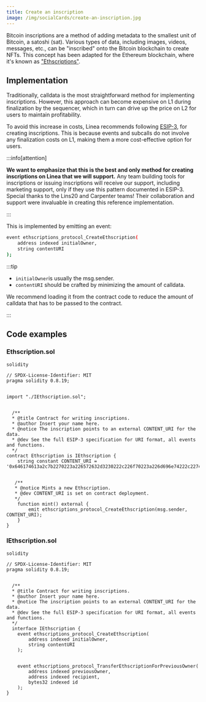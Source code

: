 ```yaml
---
title: Create an inscription
image: /img/socialCards/create-an-inscription.jpg
---
```


Bitcoin inscriptions are a method of adding metadata to the smallest unit of
Bitcoin, a satoshi (sat). Various types of data, including images, videos,
messages, etc., can be "inscribed" onto the Bitcoin blockchain to create NFTs.
This concept has been adapted for the Ethereum blockchain, where it's known as
["Ethscriptions"](https://docs.ethscriptions.com/overview/introducing-ethscriptions).

## Implementation

Traditionally, calldata is the most straightforward method for implementing
inscriptions. However, this approach can become expensive on L1 during
finalization by the sequencer, which in turn can drive up the price on L2 for
users to maintain profitability.

To avoid this increase in costs, Linea recommends following
[ESIP-3](https://docs.ethscriptions.com/esips/accepted-esips/esip-3-smart-contract-ethscription-creations),
for creating inscriptions. This is because events and subcalls do not involve
any finalization costs on L1, making them a more cost-effective option for
users.

:::info[attention]

**We want to emphasize that this is the best and only method for creating
inscriptions on Linea that we will support.** Any team building tools for
inscriptions or issuing inscriptions will receive our support, including
marketing support, only if they use this pattern documented in ESIP-3. Special
thanks to the Lins20 and Carpenter teams! Their collaboration and support were
invaluable in creating this reference implementation.

:::

This is implemented by emitting an event:

```bash
event ethscriptions_protocol_CreateEthscription(
    address indexed initialOwner,
    string contentURI
);
```

:::tip

- `initialOwner`is usually the msg.sender.
- `contentURI` should be crafted by minimizing the amount of calldata.

We recommend loading it from the contract code to reduce the amount of calldata
that has to be passed to the contract.

:::

## Code examples

<!-- We need some more here.
- What are the addresses? List them here, and link them on important contracts page.
- Explain what these are
- Explain at a high level what you do with them
- Sample code for interacting with them, getting information from them
  - List the methods available? Is `mint` the only one?
  - We could point to Lineascan's built-in contract interaction capabilities, etc.-->

### Ethscription.sol

```
solidity

// SPDX-License-Identifier: MIT
pragma solidity 0.8.19;


import "./IEthscription.sol";


  /**
  * @title Contract for writing inscriptions.
  * @author Insert your name here.
  * @notice The inscription points to an external CONTENT_URI for the data.
  * @dev See the full ESIP-3 specification for URI format, all events and functions.
  */
contract Ethscription is IEthscription {
    string constant CONTENT_URI = '0x646174613a2c7b2270223a226572632d3230222c226f70223a226d696e74222c227469636b223a2266616972222c22616d74223a2231303030227d';


   /**
   * @notice Mints a new Ethscription.
   * @dev CONTENT_URI is set on contract deployment.
   */
    function mint() external {
        emit ethscriptions_protocol_CreateEthscription(msg.sender, CONTENT_URI);
    }
}
```

### IEthscription.sol

```
solidity

// SPDX-License-Identifier: MIT
pragma solidity 0.8.19;


  /**
  * @title Contract for writing inscriptions.
  * @author Insert your name here.
  * @notice The inscription points to an external CONTENT_URI for the data.
  * @dev See the full ESIP-3 specification for URI format, all events and functions.
  */
  interface IEthscription {
    event ethscriptions_protocol_CreateEthscription(
        address indexed initialOwner,
        string contentURI
    );


    event ethscriptions_protocol_TransferEthscriptionForPreviousOwner(
        address indexed previousOwner,
        address indexed recipient,
        bytes32 indexed id
    );
}
```
